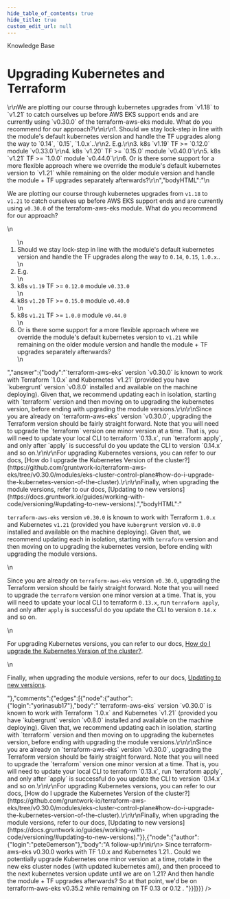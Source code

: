 ```yaml
---
hide_table_of_contents: true
hide_title: true
custom_edit_url: null
---
```



<CenterLayout>
<span class="title">Knowledge Base</span>
<h1>Upgrading Kubernetes and Terraform</h1>
<GitHub json={{"id":"D_kwDOF8slf84APDJ-","number":303,"author":{"login":"pete0emerson"},"title":"Upgrading Kubernetes and Terraform","body":"<!-- slack:https://gruntwork-io.slack.com/archives/C0164GRE0RW/p1647539603977229 -->\r\nWe are plotting our course through kubernetes upgrades from `v1.18` to `v1.21` to catch ourselves up before AWS EKS support ends and are currently using `v0.30.0` of the terraform-aws-eks module. What do you recommend for our approach?\r\n\r\n1. Should we stay lock-step in line with the module's default kubernetes version and handle the TF upgrades along the way to `0.14`, `0.15`, `1.0.x`..\r\n2. E.g.\r\n3. k8s `v1.19` TF >= `0.12.0` module `v0.33.0`\r\n4. k8s `v1.20` TF >= `0.15.0` module `v0.40.0`\r\n5. k8s `v1.21` TF >= `1.0.0` module `v0.44.0`\r\n6. Or is there some support for a more flexible approach where we override the module's default kubernetes version to `v1.21` while remaining on the older module version and handle the module + TF upgrades separately afterwards?\r\n","bodyHTML":"\n<p dir=\"auto\">We are plotting our course through kubernetes upgrades from <code class=\"notranslate\">v1.18</code> to <code class=\"notranslate\">v1.21</code> to catch ourselves up before AWS EKS support ends and are currently using <code class=\"notranslate\">v0.30.0</code> of the terraform-aws-eks module. What do you recommend for our approach?</p>\n<ol dir=\"auto\">\n<li>Should we stay lock-step in line with the module's default kubernetes version and handle the TF upgrades along the way to <code class=\"notranslate\">0.14</code>, <code class=\"notranslate\">0.15</code>, <code class=\"notranslate\">1.0.x</code>..</li>\n<li>E.g.</li>\n<li>k8s <code class=\"notranslate\">v1.19</code> TF &gt;= <code class=\"notranslate\">0.12.0</code> module <code class=\"notranslate\">v0.33.0</code></li>\n<li>k8s <code class=\"notranslate\">v1.20</code> TF &gt;= <code class=\"notranslate\">0.15.0</code> module <code class=\"notranslate\">v0.40.0</code></li>\n<li>k8s <code class=\"notranslate\">v1.21</code> TF &gt;= <code class=\"notranslate\">1.0.0</code> module <code class=\"notranslate\">v0.44.0</code></li>\n<li>Or is there some support for a more flexible approach where we override the module's default kubernetes version to <code class=\"notranslate\">v1.21</code> while remaining on the older module version and handle the module + TF upgrades separately afterwards?</li>\n</ol>","answer":{"body":"`terraform-aws-eks` version `v0.30.0` is known to work with Terraform `1.0.x` and Kubernetes `v1.21` (provided you have `kubergrunt` version `v0.8.0` installed and available on the machine deploying). Given that, we recommend updating each in isolation, starting with `terraform` version and then moving on to upgrading the kubernetes version, before ending with upgrading the module versions.\r\n\r\nSince you are already on `terraform-aws-eks` version `v0.30.0`, upgrading the Terraform version should be fairly straight forward. Note that you will need to upgrade the `terraform` version one minor version at a time. That is, you will need to update your local CLI to terraform `0.13.x`, run `terraform apply`, and only after `apply` is successful do you update the CLI to version `0.14.x` and so on.\r\n\r\nFor upgrading Kubernetes versions, you can refer to our docs, [How do I upgrade the Kubernetes Version of the cluster?](https://github.com/gruntwork-io/terraform-aws-eks/tree/v0.30.0/modules/eks-cluster-control-plane#how-do-i-upgrade-the-kubernetes-version-of-the-cluster).\r\n\r\nFinally, when upgrading the module versions, refer to our docs, [Updating to new versions](https://docs.gruntwork.io/guides/working-with-code/versioning/#updating-to-new-versions).","bodyHTML":"<p dir=\"auto\"><code class=\"notranslate\">terraform-aws-eks</code> version <code class=\"notranslate\">v0.30.0</code> is known to work with Terraform <code class=\"notranslate\">1.0.x</code> and Kubernetes <code class=\"notranslate\">v1.21</code> (provided you have <code class=\"notranslate\">kubergrunt</code> version <code class=\"notranslate\">v0.8.0</code> installed and available on the machine deploying). Given that, we recommend updating each in isolation, starting with <code class=\"notranslate\">terraform</code> version and then moving on to upgrading the kubernetes version, before ending with upgrading the module versions.</p>\n<p dir=\"auto\">Since you are already on <code class=\"notranslate\">terraform-aws-eks</code> version <code class=\"notranslate\">v0.30.0</code>, upgrading the Terraform version should be fairly straight forward. Note that you will need to upgrade the <code class=\"notranslate\">terraform</code> version one minor version at a time. That is, you will need to update your local CLI to terraform <code class=\"notranslate\">0.13.x</code>, run <code class=\"notranslate\">terraform apply</code>, and only after <code class=\"notranslate\">apply</code> is successful do you update the CLI to version <code class=\"notranslate\">0.14.x</code> and so on.</p>\n<p dir=\"auto\">For upgrading Kubernetes versions, you can refer to our docs, <a href=\"https://github.com/gruntwork-io/terraform-aws-eks/tree/v0.30.0/modules/eks-cluster-control-plane#how-do-i-upgrade-the-kubernetes-version-of-the-cluster\">How do I upgrade the Kubernetes Version of the cluster?</a>.</p>\n<p dir=\"auto\">Finally, when upgrading the module versions, refer to our docs, <a href=\"https://docs.gruntwork.io/guides/working-with-code/versioning/#updating-to-new-versions\" rel=\"nofollow\">Updating to new versions</a>.</p>"},"comments":{"edges":[{"node":{"author":{"login":"yorinasub17"},"body":"`terraform-aws-eks` version `v0.30.0` is known to work with Terraform `1.0.x` and Kubernetes `v1.21` (provided you have `kubergrunt` version `v0.8.0` installed and available on the machine deploying). Given that, we recommend updating each in isolation, starting with `terraform` version and then moving on to upgrading the kubernetes version, before ending with upgrading the module versions.\r\n\r\nSince you are already on `terraform-aws-eks` version `v0.30.0`, upgrading the Terraform version should be fairly straight forward. Note that you will need to upgrade the `terraform` version one minor version at a time. That is, you will need to update your local CLI to terraform `0.13.x`, run `terraform apply`, and only after `apply` is successful do you update the CLI to version `0.14.x` and so on.\r\n\r\nFor upgrading Kubernetes versions, you can refer to our docs, [How do I upgrade the Kubernetes Version of the cluster?](https://github.com/gruntwork-io/terraform-aws-eks/tree/v0.30.0/modules/eks-cluster-control-plane#how-do-i-upgrade-the-kubernetes-version-of-the-cluster).\r\n\r\nFinally, when upgrading the module versions, refer to our docs, [Updating to new versions](https://docs.gruntwork.io/guides/working-with-code/versioning/#updating-to-new-versions)."}},{"node":{"author":{"login":"pete0emerson"},"body":"A follow-up:\r\n\r\n> Since terraform-aws-eks v0.30.0 works with TF 1.0.x and Kubernetes 1.21.. Could we potentially upgrade Kubernetes one minor version at a time, rotate in the new eks cluster nodes (with updated kubernetes ami), and then proceed to the next kubernetes version update until we are on 1.21? And then handle the module + TF upgrades afterwards? So at that point, we'd be on terraform-aws-eks v0.35.2 while remaining on TF 0.13 or 0.12 .  "}}]}}} />

</CenterLayout>
  

<!-- ##DOCS-SOURCER-START
{
  "sourcePlugin": "github-discussions",
  "hash": "465f87ca94d520c9a05f437a4ddfeb76"
}
##DOCS-SOURCER-END -->
